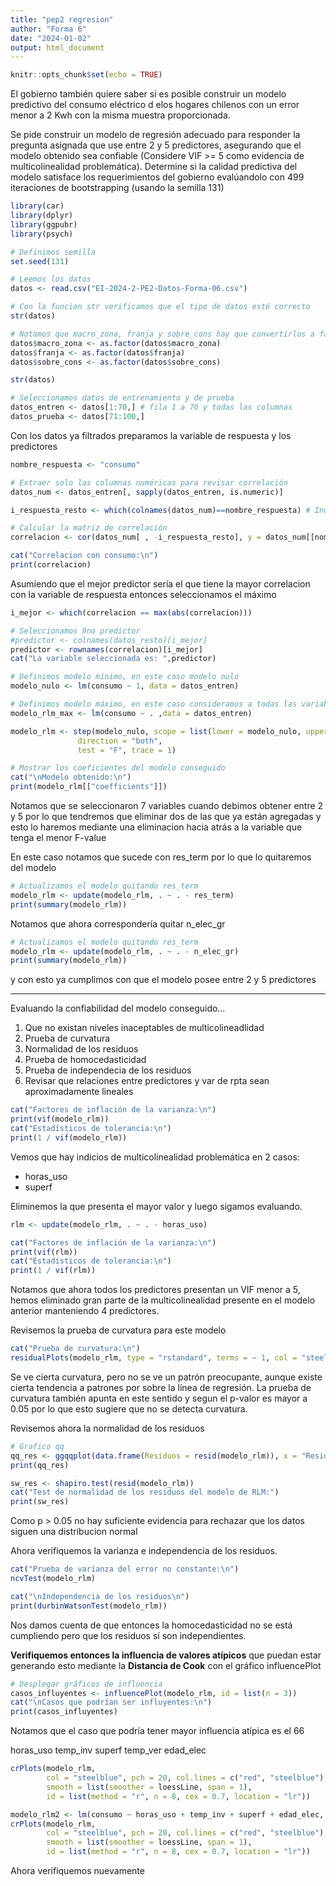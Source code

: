 ```yaml
---
title: "pep2 regresion"
author: "Forma 6"
date: "2024-01-02"
output: html_document
---
```


```r
knitr::opts_chunk$set(echo = TRUE)
```

El gobierno también quiere saber si es posible construir un modelo predictivo del consumo eléctrico d elos hogares chilenos con un error menor a 2 Kwh con la misma muestra proporcionada.

Se pide construir un modelo de regresión adecuado para responder la pregunta asignada que use entre 2 y 5 predictores, asegurando que el modelo obtenido sea confiable (Considere VIF >= 5 como evidencia de multicolinealidad problemática). Determine si la calidad predictiva del modelo satisface los requerimientos del gobierno evalúandolo con 499 iteraciones de bootstrapping (usando la semilla 131)

```r
library(car)
library(dplyr)
library(ggpubr)
library(psych)

# Definimos semilla
set.seed(131)

# Leemos los datos
datos <- read.csv("EI-2024-2-PE2-Datos-Forma-06.csv")

# Con la funcion str verificamos que el tipo de datos esté correcto
str(datos)

# Notamos que macro_zona, franja y sobre_cons hay que convertirlos a factores puesto que son variables categoricas/dicotómicas
datos$macro_zona <- as.factor(datos$macro_zona)
datos$franja <- as.factor(datos$franja)
datos$sobre_cons <- as.factor(datos$sobre_cons)

str(datos)

# Seleccionamos datos de entrenamiento y de prueba
datos_entren <- datos[1:70,] # fila 1 a 70 y todas las columnas
datos_prueba <- datos[71:100,]
```

Con los datos ya filtrados preparamos la variable de respuesta y los predictores

```r
nombre_respuesta <- "consumo"

# Extraer solo las columnas numéricas para revisar correlación
datos_num <- datos_entren[, sapply(datos_entren, is.numeric)]

i_respuesta_resto <- which(colnames(datos_num)==nombre_respuesta) # Indice de la columna de la var de rpta

# Calcular la matriz de correlación
correlacion <- cor(datos_num[ , -i_respuesta_resto], y = datos_num[[nombre_respuesta]])

cat("Correlacion con consumo:\n")
print(correlacion)
```
Asumiendo que el mejor predictor sería el que tiene la mayor correlacion con la variable de respuesta entonces seleccionamos el máximo

```r
i_mejor <- which(correlacion == max(abs(correlacion)))

# Seleccionamos 9no predictor
#predictor <- colnames(datos_resto)[i_mejor]
predictor <- rownames(correlacion)[i_mejor]
cat("La variable seleccionada es: ",predictor)
```




```r
# Definimos modelo mínimo, en este caso modelo nulo
modelo_nulo <- lm(consumo ~ 1, data = datos_entren)

# Definimos modelo máximo, en este caso consideramos a todas las variables
modelo_rlm_max <- lm(consumo ~ . ,data = datos_entren)

modelo_rlm <- step(modelo_nulo, scope = list(lower = modelo_nulo, upper = modelo_rlm_max),
               direction = "both",
               test = "F", trace = 1)

# Mostrar los coeficientes del modelo conseguido
cat("\nModelo obtenido:\n")
print(modelo_rlm[["coefficients"]])
```

Notamos que se seleccionaron 7 variables cuando debimos obtener entre 2 y 5 por lo que tendremos que eliminar dos de las que ya están agregadas y esto lo haremos mediante una eliminacion hacia atrás a la variable que tenga el menor F-value

En este caso notamos que sucede con res_term por lo que lo quitaremos del modelo

```r
# Actualizamos el modelo quitando res_term
modelo_rlm <- update(modelo_rlm, . ~ . - res_term)
print(summary(modelo_rlm))
```

Notamos que ahora correspondería quitar n_elec_gr

```r
# Actualizamos el modelo quitando res_term
modelo_rlm <- update(modelo_rlm, . ~ . - n_elec_gr)
print(summary(modelo_rlm))
```

y con esto ya cumplimos con que el modelo posee entre 2 y 5 predictores

---

Evaluando la confiabilidad del modelo conseguido...

  1. Que no existan niveles inaceptables de multicolineadlidad
  2. Prueba de curvatura
  3. Normalidad de los residuos
  4. Prueba de homocedasticidad
  5. Prueba de independecia de los residuos
  6. Revisar que relaciones entre predictores y var de rpta sean aproximadamente lineales

```r
cat("Factores de inflación de la varianza:\n")
print(vif(modelo_rlm))
cat("Estadísticos de tolerancia:\n")
print(1 / vif(modelo_rlm))
```
Vemos que hay indicios de multicolinealidad problemática en 2 casos:

- horas_uso
- superf

Eliminemos la que presenta el mayor valor y luego sigamos evaluando.

```r
rlm <- update(modelo_rlm, . ~ . - horas_uso)

cat("Factores de inflación de la varianza:\n")
print(vif(rlm))
cat("Estadísticos de tolerancia:\n")
print(1 / vif(rlm))
```
Notamos que ahora todos los predictores presentan un VIF menor a 5, hemos eliminado gran parte de la multicolinealidad presente en el modelo anterior manteniendo 4 predictores.


Revisemos la prueba de curvatura para este modelo

```r
cat("Prueba de curvatura:\n")
residualPlots(modelo_rlm, type = "rstandard", terms = ~ 1, col = "steelblue", pch = 20, col.quad = "red")
```

Se ve cierta curvatura, pero no se ve un patrón preocupante, aunque existe cierta tendencia a patrones por sobre la línea de regresión. La prueba de curvatura también apunta en este sentido y segun el p-valor es mayor a 0.05 por lo que esto sugiere que no se detecta curvatura.

Revisemos ahora la normalidad de los residuos

```r
# Grafico qq
qq_res <- ggqqplot(data.frame(Residuos = resid(modelo_rlm)), x = "Residuos", color = "steelblue")
print(qq_res)

sw_res <- shapiro.test(resid(modelo_rlm))
cat("Test de normalidad de los residuos del modelo de RLM:")
print(sw_res)
```

Como p > 0.05 no hay suficiente evidencia para rechazar que los datos siguen una distribucion normal

Ahora verifiquemos la varianza e independencia de los residuos.

```r
cat("Prueba de varianza del error no constante:\n")
ncvTest(modelo_rlm)

cat("\nIndependencia de los residuos\n")
print(durbinWatsonTest(modelo_rlm))
```

Nos damos cuenta de que entonces la homocedasticidad no se está cumpliendo pero que los residuos sí son independientes.

**Verifiquemos entonces la influencia de valores atípicos** que puedan estar generando esto  mediante la **Distancia de Cook** con el gráfico influencePlot

```r
# Desplegar gráficos de influencia
casos_influyentes <- influencePlot(modelo_rlm, id = list(n = 3))
cat("\nCasos que podrían ser influyentes:\n")
print(casos_influyentes)

```

Notamos que el caso que podría tener mayor influencia atípica es el 66

horas_uso  temp_inv    superf  temp_ver edad_elec 

```r
crPlots(modelo_rlm,
        col = "steelblue", pch = 20, col.lines = c("red", "steelblue"),
        smooth = list(smoother = loessLine, span = 1),
        id = list(method = "r", n = 8, cex = 0.7, location = "lr"))

modelo_rlm2 <- lm(consumo ~ horas_uso + temp_inv + superf + edad_elec, data = datos_entren[-65, ])
crPlots(modelo_rlm,
        col = "steelblue", pch = 20, col.lines = c("red", "steelblue"),
        smooth = list(smoother = loessLine, span = 1),
        id = list(method = "r", n = 8, cex = 0.7, location = "lr"))
```

Ahora verifiquemos nuevamente